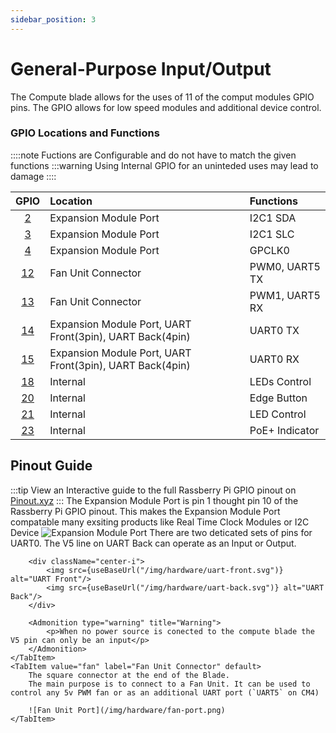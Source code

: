 ```yaml
---
sidebar_position: 3
---
```



# General-Purpose Input/Output
The Compute blade allows for the uses of 11 of the comput modules GPIO pins.
The GPIO allows for low speed modules and additional device control.

### GPIO Locations and Functions
::::note
Fuctions are Configurable and do not have to match the given functions
    :::warning
    Using Internal GPIO for an uninteded uses may lead to damage
::::

|   GPIO                                        | Location                                                  |  Functions     |
| :-------------------------------------------: | :-------------------------------------------------------- | :------------- |
| [2](https://pinout.xyz/pinout/pin3_gpio2/)    | Expansion Module Port                                     | I2C1 SDA       |
| [3](https://pinout.xyz/pinout/pin5_gpio3/)    | Expansion Module Port                                     | I2C1 SLC       |
| [4](https://pinout.xyz/pinout/pin7_gpio4/)    | Expansion Module Port                                     | GPCLK0         |
| [12](https://pinout.xyz/pinout/pin32_gpio12/) | Fan Unit Connector                                        | PWM0, UART5 TX |
| [13](https://pinout.xyz/pinout/pin32_gpio12/) | Fan Unit Connector                                        | PWM1, UART5 RX |
| [14](https://pinout.xyz/pinout/pin32_gpio12/) | Expansion Module Port, UART Front(3pin), UART Back(4pin)  | UART0 TX       |
| [15](https://pinout.xyz/pinout/pin32_gpio12/) | Expansion Module Port, UART Front(3pin), UART Back(4pin)  | UART0 RX       |
| [18](https://pinout.xyz/pinout/pin12_gpio18/) | Internal                                                  | LEDs Control   |
| [20](https://pinout.xyz/pinout/pin38_gpio20/) | Internal                                                  | Edge Button    |
| [21](https://pinout.xyz/pinout/pin40_gpio21/) | Internal                                                  | LED Control    |
| [23](https://pinout.xyz/pinout/pin16_gpio23/) | Internal                                                  | PoE+ Indicator |

## Pinout Guide
:::tip
View an Interactive guide to the full Rassberry Pi GPIO pinout on [Pinout.xyz](https://pinout.xyz/)
:::
<Tabs groupId='pinout'>
    <TabItem value="Expansion" label="Expansion Module Port" default>
        The Expansion Module Port is pin 1 thought pin 10 of the Rassberry Pi GPIO pinout.
        This makes the Expansion Module Port compatable many exsiting products like Real Time Clock Modules or I2C Device
        ![Expansion Module Port](/img/hardware/expansion-module-port.svg)
    </TabItem>
    <TabItem value="uart" label="UART" default>
        There are two deticated sets of pins for UART0. The V5 line on UART Back can operate as an Input or Output.

        <div className="center-i">
            <img src={useBaseUrl("/img/hardware/uart-front.svg")} alt="UART Front"/>
            <img src={useBaseUrl("/img/hardware/uart-back.svg")} alt="UART Back"/>
        </div>

        <Admonition type="warning" title="Warning">
            <p>When no power source is conected to the compute blade the V5 pin can only be an input</p>
        </Admonition>
    </TabItem>
    <TabItem value="fan" label="Fan Unit Connector" default>
        The square connector at the end of the Blade.
        The main purpose is to connect to a Fan Unit. It can be used to control any 5v PWM fan or as an additional UART port (`UART5` on CM4)

        ![Fan Unit Port](/img/hardware/fan-port.png)
    </TabItem>
</Tabs>